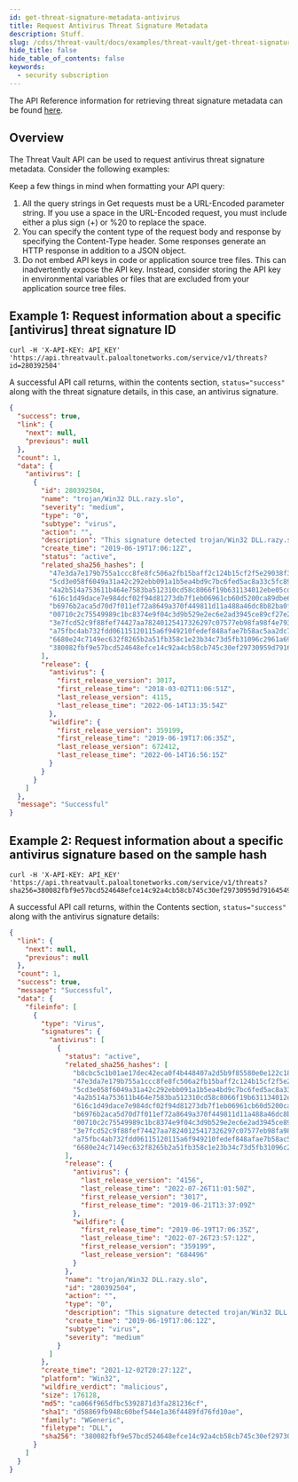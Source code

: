 ```yaml
---
id: get-threat-signature-metadata-antivirus
title: Request Antivirus Threat Signature Metadata
description: Stuff.
slug: /cdss/threat-vault/docs/examples/threat-vault/get-threat-signature-metadata-antivirus
hide_title: false
hide_table_of_contents: false
keywords:
  - security subscription
---
```


The API Reference information for retrieving threat signature metadata can be found [here](/cdss/threat-vault/api/advanced-threat-prevention#operation/threats).

## Overview

The Threat Vault API can be used to request antivirus threat signature metadata. Consider the following examples:

Keep a few things in mind when formatting your API query:

1. All the query strings in Get requests must be a URL-Encoded parameter string. If you use a space in the URL-Encoded request, you must include either a plus sign (+) or %20 to replace the space.
2. You can specify the content type of the request body and response by specifying the Content-Type header. Some responses generate an HTTP response in addition to a JSON object.
3. Do not embed API keys in code or application source tree files. This can inadvertently expose the API key. Instead, consider storing the API key in environmental variables or files that are excluded from your application source tree files.

## Example 1: Request information about a specific [antivirus] threat signature ID

```shell-session
curl -H 'X-API-KEY: API_KEY' 'https://api.threatvault.paloaltonetworks.com/service/v1/threats?id=280392504'
```

A successful API call returns, within the contents section, `status="success"` along with the threat signature details, in this case, an antivirus signature.

```json
{
  "success": true,
  "link": {
    "next": null,
    "previous": null
  },
  "count": 1,
  "data": {
    "antivirus": [
      {
        "id": 280392504,
        "name": "trojan/Win32 DLL.razy.slo",
        "severity": "medium",
        "type": "0",
        "subtype": "virus",
        "action": "",
        "description": "This signature detected trojan/Win32 DLL.razy.slo",
        "create_time": "2019-06-19T17:06:12Z",
        "status": "active",
        "related_sha256_hashes": [
          "47e3da7e179b755a1ccc8fe8fc506a2fb15baff2c124b15cf2f5e29038f3d1ac",
          "5cd3e058f6049a31a42c292ebb091a1b5ea4bd9c7bc6fed5ac8a33c5fc89924a",
          "4a2b514a753611b464e7583ba512310cd58c8066f19b631134012ebe05cd0e5f",
          "616c1d49dace7e984dcf02f94d81273db7f1eb06961cb60d5200ca89dbe640ac",
          "b6976b2aca5d70d7f011ef72a8649a370f449811d11a488a46dc8b82ba0f2f2a",
          "00710c2c75549989c1bc8374e9f04c3d9b529e2ec6e2ad3945ce89cf27e25bd4",
          "3e7fcd52c9f88fef74427aa78240125417326297c07577eb98fa98f4e793ca0e",
          "a75fbc4ab732fdd06115120115a6f949210fedef848afae7b58ac5aa2dc7c577",
          "6680e24c7149ec632f8265b2a51fb358c1e23b34c73d5fb31096c2961a69820b",
          "380082fbf9e57bcd524648efce14c92a4cb58cb745c30ef29730959d79164549"
        ],
        "release": {
          "antivirus": {
            "first_release_version": 3017,
            "first_release_time": "2018-03-02T11:06:51Z",
            "last_release_version": 4115,
            "last_release_time": "2022-06-14T13:35:54Z"
          },
          "wildfire": {
            "first_release_version": 359199,
            "first_release_time": "2019-06-19T17:06:35Z",
            "last_release_version": 672412,
            "last_release_time": "2022-06-14T16:56:15Z"
          }
        }
      }
    ]
  },
  "message": "Successful"
}
```

## Example 2: Request information about a specific antivirus signature based on the sample hash

```shell-session
curl -H 'X-API-KEY: API_KEY' 'https://api.threatvault.paloaltonetworks.com/service/v1/threats?sha256=380082fbf9e57bcd524648efce14c92a4cb58cb745c30ef29730959d79164549'
```

A successful API call returns, within the Contents section, `status="success"` along with the antivirus signature details:

```json
{
  "link": {
    "next": null,
    "previous": null
  },
  "count": 1,
  "success": true,
  "message": "Successful",
  "data": {
    "fileinfo": [
      {
        "type": "Virus",
        "signatures": {
          "antivirus": [
            {
              "status": "active",
              "related_sha256_hashes": [
                "b8cbc5c1b01ae17dec42eca0f4b448407a2d5b9f85580e0e122c1854f4f80e37",
                "47e3da7e179b755a1ccc8fe8fc506a2fb15baff2c124b15cf2f5e29038f3d1ac",
                "5cd3e058f6049a31a42c292ebb091a1b5ea4bd9c7bc6fed5ac8a33c5fc89924a",
                "4a2b514a753611b464e7583ba512310cd58c8066f19b631134012ebe05cd0e5f",
                "616c1d49dace7e984dcf02f94d81273db7f1eb06961cb60d5200ca89dbe640ac",
                "b6976b2aca5d70d7f011ef72a8649a370f449811d11a488a46dc8b82ba0f2f2a",
                "00710c2c75549989c1bc8374e9f04c3d9b529e2ec6e2ad3945ce89cf27e25bd4",
                "3e7fcd52c9f88fef74427aa78240125417326297c07577eb98fa98f4e793ca0e",
                "a75fbc4ab732fdd06115120115a6f949210fedef848afae7b58ac5aa2dc7c577",
                "6680e24c7149ec632f8265b2a51fb358c1e23b34c73d5fb31096c2961a69820b"
              ],
              "release": {
                "antivirus": {
                  "last_release_version": "4156",
                  "last_release_time": "2022-07-26T11:01:50Z",
                  "first_release_version": "3017",
                  "first_release_time": "2019-06-21T13:37:09Z"
                },
                "wildfire": {
                  "first_release_time": "2019-06-19T17:06:35Z",
                  "last_release_time": "2022-07-26T23:57:12Z",
                  "first_release_version": "359199",
                  "last_release_version": "684496"
                }
              },
              "name": "trojan/Win32 DLL.razy.slo",
              "id": "280392504",
              "action": "",
              "type": "0",
              "description": "This signature detected trojan/Win32 DLL.razy.slo",
              "create_time": "2019-06-19T17:06:12Z",
              "subtype": "virus",
              "severity": "medium"
            }
          ]
        },
        "create_time": "2021-12-02T20:27:12Z",
        "platform": "Win32",
        "wildfire_verdict": "malicious",
        "size": 176128,
        "md5": "ca066f965dfbc5392871d3fa281236cf",
        "sha1": "d58869fb948c60bef544e1a36f4489fd76fd10ae",
        "family": "WGeneric",
        "filetype": "DLL",
        "sha256": "380082fbf9e57bcd524648efce14c92a4cb58cb745c30ef29730959d79164549"
      }
    ]
  }
}
```
